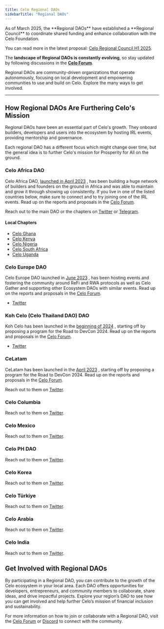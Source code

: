 ```yaml
---
title: Celo Regional DAOs
sidebarTitle: "Regional DAOs"
---
```



<Note>
As of March 2025, the **Regional DAOs** have established a **Regional Council** to coordinate shared funding and enhance collaboration with the Celo Foundation.

You can read more in the latest proposal: [Celo Regional Council H1 2025](https://forum.celo.org/t/celo-regional-council-h1-2025/10063).

The **landscape of Regional DAOs is constantly evolving**, so stay updated by following discussions in the **[Celo Forum](https://forum.celo.org/)**.
</Note>

Regional DAOs are community-driven organizations that operate autonomously, focusing on local development and empowering communities to use and build on Celo. Explore the many ways to get involved.

---

## How Regional DAOs Are Furthering Celo's Mission

Regional DAOs have been an essential part of Celo's growth. They onboard builders, developers and users into the ecosystem by hosting IRL events, providing mentorship and governance.

Each regional DAO has a different focus which might change over time, but the general idea is to further Celo's mission for Prosperity for All on the ground.

### Celo Africa DAO

Celo Africa DAO, <ColoredText>[launched in April 2023](https://forum.celo.org/t/celo-africa-dao-report-may-june-july/6385) </ColoredText>, has been building a huge network of builders and founders on the ground in Africa and was able to maintain and grow it through showing up consistently. If you live in one of the listed countries below, make sure to connect and to try joining one of the IRL events. Read up on the reports and proposals in the [Celo Forum](https://forum.celo.org/u/celoafricadao/summary).

Reach out to the main DAO or the chapters on <ColoredText>[Twitter](https://x.com/CeloAfricaDao)</ColoredText> or <ColoredText>[Telegram](https://t.me/CeloAfrica)</ColoredText>.

#### Local Chapters

- [Celo Ghana](https://x.com/Celo_Ghana)
- [Celo Kenya](https://x.com/CeloKenya)
- [Celo Nigeria](https://x.com/CeloNigeria)
- [Celo South Africa](https://x.com/CeloSouthAfrica)
- [Celo Uganda](https://x.com/CeloUganda)

### Celo Europe DAO

Celo Europe DAO launched in <ColoredText>[June 2023](https://forum.celo.org/t/celo-europe-dao-s0-report/7050) </ColoredText>, has been hosting events and fostering the community around ReFi and RWA protocols as well as Celo Gather and supporting other Ecosystem DAOs with similar events. Read up on the reports and proposals in the <ColoredText>[Celo Forum](https://forum.celo.org/search?q=celo%20europe%20dao)</ColoredText>.

- [Twitter](https://x.com/CeloEurope)

### Koh Celo (Celo Thailand DAO) DAO

Koh Celo has been launched in the <ColoredText>[beginning of 2024](https://forum.celo.org/t/kohcelo-celo-thailand-dao-project-for-road-to-devcon-h1-2024-regional-dao-final/7402) </ColoredText>, starting off by proposing a program for the Road to DevCon 2024. Read up on the reports and proposals in the [Celo Forum](https://forum.celo.org/search?q=KohCelo).

- [Twitter](https://x.com/KohCelo)

### CeLatam

CeLatam has been launched in the <ColoredText>[April 2023](https://forum.celo.org/t/celatam-season-0-report/7870) </ColoredText>, starting off by proposing a program for the Road to DevCon 2024. Read up on the reports and proposals in the <ColoredText>[Celo Forum](https://forum.celo.org/u/celatam/summary)</ColoredText>.

Reach out to them on <ColoredText>[Twitter](https://x.com/CeLatamOrg)</ColoredText>.

### Celo Columbia

Reach out to them on <ColoredText>[Twitter](https://x.com/Celo_Col)</ColoredText>.

### Celo Mexico

Reach out to them on <ColoredText>[Twitter](https://x.com/celomexico)</ColoredText>.

### Celo PH DAO

Reach out to them on <ColoredText>[Twitter](https://x.com/celophdao)</ColoredText>.

### Celo Korea

Reach out to them on <ColoredText>[Twitter](https://x.com/CeloKorea)</ColoredText>.

### Celo Türkiye

Reach out to them on <ColoredText>[Twitter](https://x.com/TrCelo)</ColoredText>.

### Celo Arabia

Reach out to them on <ColoredText>[Twitter](https://x.com/CeloArabia)</ColoredText>.

### Celo India

Reach out to them on <ColoredText>[Twitter](https://x.com/Celo_India)</ColoredText>.

## Get Involved with Regional DAOs

By participating in a Regional DAO, you can contribute to the growth of the Celo ecosystem in your local area. Each DAO offers opportunities for developers, entrepreneurs, and community members to collaborate, share ideas, and drive impactful projects. Explore your region’s DAO to see how you can get involved and help further Celo’s mission of financial inclusion and sustainability.

For more information on how to join or collaborate with a Regional DAO, visit the <ColoredText>[Celo Forum](https://forum.celo.org/)</ColoredText> or <ColoredText>[Discord](https://discord.com/invite/celo)</ColoredText> to connect with the community.
